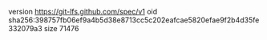 version https://git-lfs.github.com/spec/v1
oid sha256:398757fb06ef9a4b5d38e8713cc5c202eafcae5820efae9f2b4d35fe332079a3
size 71476
